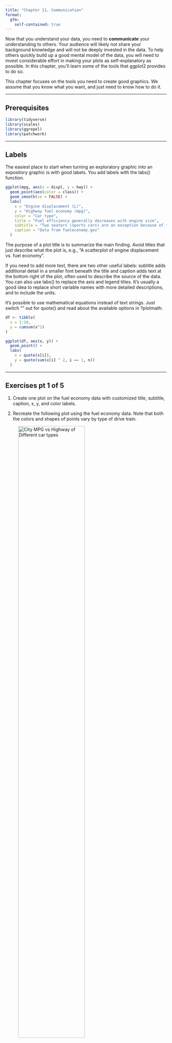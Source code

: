 ```yaml
---
title: "Chapter 11, Communication"
format:
  gfm: 
    self-contained: true
---
```


Now that you understand your data, you need to **communicate** your understanding to others.
Your audience will likely not share your background knowledge and will not be deeply invested in the data.
To help others quickly build up a good mental model of the data, you will need to invest considerable effort in making your plots as self-explanatory as possible.
In this chapter, you’ll learn some of the tools that ggplot2 provides to do so.

This chapter focuses on the tools you need to create good graphics.
We assume that you know what you want, and just need to know how to do it.

------------------------------------------------------------------------

## Prerequisites

```r
library(tidyverse)
library(scales)
library(ggrepel)
library(patchwork)
```

------------------------------------------------------------------------

## Labels

The easiest place to start when turning an exploratory graphic into an expository graphic is with good labels.
You add labels with the labs() function.
```r
ggplot(mpg, aes(x = displ, y = hwy)) +
  geom_point(aes(color = class)) +
  geom_smooth(se = FALSE) +
  labs(
    x = "Engine displacement (L)",
    y = "Highway fuel economy (mpg)",
    color = "Car type",
    title = "Fuel efficiency generally decreases with engine size",
    subtitle = "Two seaters (sports cars) are an exception because of their light weight",
    caption = "Data from fueleconomy.gov"
  )
```

The purpose of a plot title is to summarize the main finding.
Avoid titles that just describe what the plot is, e.g., “A scatterplot of engine displacement vs. fuel economy”.

If you need to add more text, there are two other useful labels: subtitle adds additional detail in a smaller font beneath the title and caption adds text at the bottom right of the plot, often used to describe the source of the data.
You can also use labs() to replace the axis and legend titles.
It’s usually a good idea to replace short variable names with more detailed descriptions, and to include the units.

It’s possible to use mathematical equations instead of text strings.
Just switch "" out for quote() and read about the available options in ?plotmath:
```r
df <- tibble(
  x = 1:10,
  y = cumsum(x^2)
)

ggplot(df, aes(x, y)) +
  geom_point() +
  labs(
    x = quote(x[i]),
    y = quote(sum(x[i] ^ 2, i == 1, n))
  )
```

------------------------------------------------------------------------

## Exercises pt 1 of 5

1. Create one plot on the fuel economy data with customized title, subtitle, caption, x, y, and color labels.

2. Recreate the following plot using the fuel economy data.
Note that both the colors and shapes of points vary by type of drive train.

![City MPG vs Highway of Different car types](Images/Ch11_Exercises_pt1_Q2.png){#fig-cars width=70% fig-alt="Scatterplot showing positive correlation between city miles per gallon vs highway miles per gallon, across 3 types of vehicles" fig-align="center" .border}

3. Take an exploratory graphic that you’ve created in the last month, and add informative titles to make it easier for others to understand.

------------------------------------------------------------------------

## Annotations

It is often useful to label individual observations or groups of observations.
The first tool you have at your disposal is geom_text().
geom_text() is similar to geom_point(), but it has an additional aesthetic: label.
This makes it possible to add textual labels to your plots.

There are two possible sources of labels.
First, you might have a tibble that provides labels.
In the following plot we pull out the cars with the highest engine size in each drive type and save their information as a new data frame called label_info.
```r
label_info <- mpg |>
  group_by(drv) |>
  arrange(desc(displ)) |>
  slice_head(n = 1) |>
  mutate(
    drive_type = case_when(
      drv == "f" ~ "front-wheel drive",
      drv == "r" ~ "rear-wheel drive",
      drv == "4" ~ "4-wheel drive"
    )
  ) |>
  select(displ, hwy, drv, drive_type)

label_info
```

Then, we use this new data frame to directly label the three groups to replace the legend with labels placed directly on the plot.
Using the fontface and size arguments we can customize the look of the text labels.
They’re larger than the rest of the text on the plot and bolded.
(theme(legend.position = "none") turns all the legends off — we’ll talk about it more shortly.)
```r
ggplot(mpg, aes(x = displ, y = hwy, color = drv)) +
  geom_point(alpha = 0.3) +
  geom_smooth(se = FALSE) +
  geom_text(
    data = label_info, 
    aes(x = displ, y = hwy, label = drive_type),
    fontface = "bold", size = 5, hjust = "right", vjust = "bottom"
  ) +
  theme(legend.position = "none")
```

Note the use of hjust (horizontal justification) and vjust (vertical justification) to control the alignment of the label.

However the annotated plot we made above is hard to read because the labels overlap with each other, and with the points.
We can use the geom_label_repel() function from the ggrepel package to address both of these issues.
This useful package will automatically adjust labels so that they don’t overlap:
```r
ggplot(mpg, aes(x = displ, y = hwy, color = drv)) +
  geom_point(alpha = 0.3) +
  geom_smooth(se = FALSE) +
  geom_label_repel(
    data = label_info, 
    aes(x = displ, y = hwy, label = drive_type),
    fontface = "bold", size = 5, nudge_y = 2
  ) +
  theme(legend.position = "none")
```

You can also use the same idea to highlight certain points on a plot with geom_text_repel() from the ggrepel package.
Note another handy technique used here: we added a second layer of large, hollow points to further highlight the labelled points.
```r
#| eval: false
potential_outliers <- mpg |>
  filter(hwy > 40 | (hwy > 20 & displ > 5))
  
ggplot(mpg, aes(x = displ, y = hwy)) +
  geom_point() +
  geom_text_repel(data = potential_outliers, aes(label = model)) +
  geom_point(data = potential_outliers, color = "red") +
  geom_point(
    data = potential_outliers,
    color = "red", size = 3, shape = "circle open"
  )
```

Remember, in addition to geom_text() and geom_label(), you have many other geoms in ggplot2 available to help annotate your plot.
A couple ideas:

- Use geom_hline() and geom_vline() to add reference lines.
We often make them thick (linewidth = 2) and white (color = white), and draw them underneath the primary data layer.

- Use geom_rect() to draw a rectangle around points of interest.
The boundaries of the rectangle are defined by aesthetics xmin, xmax, ymin, ymax.

- Use geom_segment() with the arrow argument to draw attention to a point with an arrow.
Use aesthetics x and y to define the starting location, and xend and yend to define the end location.

Another handy function for adding annotations to plots is annotate().
As a rule of thumb, geoms are generally useful for highlighting a subset of the data while annotate() is useful for adding one or few annotation elements to a plot.

To demonstrate using annotate(), let’s create some text to add to our plot.
The text is a bit long, so we’ll use stringr::str_wrap() to automatically add line breaks to it given the number of characters you want per line:
```r
trend_text <- "Larger engine sizes tend to have lower fuel economy." |>
  str_wrap(width = 30)
trend_text
```

Then, we add two layers of annotation: one with a label geom and the other with a segment geom.
The x and y aesthetics in both define where the annotation should start, and the xend and yend aesthetics in the segment annotation define the end location of the segment.
Note also that the segment is styled as an arrow.
```r
ggplot(mpg, aes(x = displ, y = hwy)) +
  geom_point() +
  annotate(
    geom = "label", x = 3.5, y = 38,
    label = trend_text,
    hjust = "left", color = "red"
  ) +
  annotate(
    geom = "segment",
    x = 3, y = 35, xend = 5, yend = 25, color = "red",
    arrow = arrow(type = "closed")
  )
```

------------------------------------------------------------------------

## Exercises pt 2 of 5

1. Use geom_text() with infinite positions to place text at the four corners of the plot.

2. Use annotate() to add a point geom in the middle of your last plot without having to create a tibble.
Customize the shape, size, or color of the point.

3. How do labels with geom_text() interact with faceting?
How can you add a label to a single facet?
How can you put a different label in each facet?
(Hint: Think about the dataset that is being passed to geom_text().)

4. What arguments to geom_label() control the appearance of the background box?

5. What are the four arguments to arrow()?
How do they work?
Create a series of plots that demonstrate the most important options.

------------------------------------------------------------------------

## Default Scales

Normally, ggplot2 automatically adds scales for you.
For example, when you type:
```r
ggplot(mpg, aes(x = displ, y = hwy)) +
  geom_point(aes(color = class))
```

ggplot2 automatically adds default scales behind the scenes:
```r
ggplot(mpg, aes(x = displ, y = hwy)) +
  geom_point(aes(color = class)) +
  scale_x_continuous() +
  scale_y_continuous() +
  scale_color_discrete()
```

Note the naming scheme for scales: scale_ followed by the name of the aesthetic, then _, then the name of the scale.
The default scales are named according to the type of variable they align with: continuous, discrete, datetime, or date.
scale_x_continuous() puts the numeric values from displ on a continuous number line on the x-axis, scale_color_discrete() chooses colors for each of the class of car, etc.
There are lots of non-default scales which you’ll learn about below.

The default scales have been carefully chosen to do a good job for a wide range of inputs.
Nevertheless, you might want to override the defaults for two reasons:

- You might want to tweak some of the parameters of the default scale.
This allows you to do things like *change the breaks on the axes*, or the key labels on the legend.

- You might want to replace the scale altogether, and *use a completely different algorithm*.
Often you can do better than the default because you know more about the data.

------------------------------------------------------------------------

## Axis Ticks and Legend Keys

There are two primary arguments that affect the appearance of the **ticks** on the axes and the **keys** on the legend: breaks and labels.
**Breaks** controls the position of the ticks, or the values associated with the keys.
Labels controls the text label associated with each tick/key.
The most common use of breaks is to override the default choice:
```r
ggplot(mpg, aes(x = displ, y = hwy, color = drv)) +
  geom_point() +
  scale_y_continuous(breaks = seq(15, 40, by = 5)) 
```

You can use labels in the same way (a character vector the same length as breaks), but you can also set it to NULL to suppress the labels altogether.
This can be useful for maps, or for publishing plots where you can’t share the absolute numbers.
You can also use breaks and labels to control the appearance of legends.
For discrete scales for categorical variables, labels can be a named list of the existing level names and the desired labels for them.
```r
ggplot(mpg, aes(x = displ, y = hwy, color = drv)) +
  geom_point() +
  scale_x_continuous(labels = NULL) +
  scale_y_continuous(labels = NULL) +
  scale_color_discrete(labels = c("4" = "4-wheel", "f" = "front", "r" = "rear"))
```

The labels argument coupled with labelling functions from the scales package is also useful for formatting numbers as currency, percent, etc.
The plot on the *left* shows default labelling with label_dollar(), which adds a dollar sign as well as a thousand separator comma.
The plot on the *right* adds further customization by dividing dollar values by 1,000 and adding a suffix “K” (for “thousands”) as well as adding custom breaks.
Note that breaks is in the original scale of the data.
```r
ggplot(diamonds, aes(x = price, y = cut)) +
  geom_boxplot(alpha = 0.05) +
  scale_x_continuous(labels = label_dollar())

ggplot(diamonds, aes(x = price, y = cut)) +
  geom_boxplot(alpha = 0.05) +
  scale_x_continuous(
    labels = label_dollar(scale = 1/1000, suffix = "K"), 
    breaks = seq(1000, 19000, by = 6000)
  )
```

Another handy label function is label_percent():
```r
ggplot(diamonds, aes(x = cut, fill = clarity)) +
  geom_bar(position = "fill") +
  scale_y_continuous(name = "Percentage", labels = label_percent())
```

Another use of breaks is when you have relatively few data points and want to highlight exactly where the observations occur.
For example, take this plot that shows when each US president started and ended their term.
```r
presidential |>
  mutate(id = 33 + row_number()) |>
  ggplot(aes(x = start, y = id)) +
  geom_point() +
  geom_segment(aes(xend = end, yend = id)) +
  scale_x_date(name = NULL, breaks = presidential$start, date_labels = "'%y")
```

Note that for the breaks argument we pulled out the start variable as a vector with presidential$start because we can’t do an aesthetic mapping for this argument.
Also note that the specification of breaks and labels for date and datetime scales is a little different:

- date_labels takes a format specification, in the same form as parse_datetime().

- date_breaks (not shown here), takes a string like “2 days” or “1 month”.

------------------------------------------------------------------------

## Legend Layout

To control the overall *position* of the legend, you need to use a theme() setting.
We’ll come back to *themes* at the end of the chapter, but in brief, they control the non-data parts of the plot.
The theme setting legend.position controls where the legend is drawn:
```r
base <- ggplot(mpg, aes(x = displ, y = hwy)) +
  geom_point(aes(color = class))

base + theme(legend.position = "right") # the default
base + theme(legend.position = "left")
base + 
  theme(legend.position = "top") +
  guides(color = guide_legend(nrow = 3))
base + 
  theme(legend.position = "bottom") +
  guides(color = guide_legend(nrow = 3))
```

If your plot is short and wide, place the legend at the top or bottom, and if it’s tall and narrow, place the legend at the left or right.
You can also use legend.position = "none" to suppress the display of the legend altogether.

To control the display of individual legends, use guides() along with guide_legend() or guide_colorbar().
The following example shows two important settings: controlling the number of rows the legend uses with nrow, and overriding one of the aesthetics to make the points bigger.
This is particularly useful if you have used a low alpha to display many points on a plot.
```r
ggplot(mpg, aes(x = displ, y = hwy)) +
  geom_point(aes(color = class)) +
  geom_smooth(se = FALSE) +
  theme(legend.position = "bottom") +
  guides(color = guide_legend(nrow = 2, override.aes = list(size = 4)))
```

------------------------------------------------------------------------

## Replacing a Scale

There are two types of scales you’re mostly likely to want to switch out: continuous position scales and color scales.

It’s very useful to plot transformations of your variable.
For example, it’s easier to see the precise relationship between carat and price if we log transform them:
```r
ggplot(diamonds, aes(x = carat, y = price)) +
  geom_bin2d()

ggplot(diamonds, aes(x = log10(carat), y = log10(price))) +
  geom_bin2d()
```

However, the disadvantage of this transformation is that the axes are now labelled with the transformed values, making it hard to interpret the plot.
Instead of doing the transformation in the aesthetic mapping, we can instead do it with the scale.
```r
ggplot(diamonds, aes(x = carat, y = price)) +
  geom_bin2d() + 
  scale_x_log10() + 
  scale_y_log10()
```

Another scale that is frequently customized is color.
The default categorical scale picks colors that are evenly spaced around the color wheel.
Useful alternatives are the ColorBrewer scales which have been hand tuned to work better for people with common types of color blindness.
```r
ggplot(mpg, aes(x = displ, y = hwy)) +
  geom_point(aes(color = drv))

ggplot(mpg, aes(x = displ, y = hwy)) +
  geom_point(aes(color = drv)) +
  scale_color_brewer(palette = "Set1")
```

Don’t forget simpler techniques for improving accessibility.
If there are just a few colors, you can add a redundant shape mapping.
This will also help ensure your plot is interpretable in black and white.
```r
ggplot(mpg, aes(x = displ, y = hwy)) +
  geom_point(aes(color = drv, shape = drv)) +
  scale_color_brewer(palette = "Set1")
```

When you have a predefined mapping between values and colors, use scale_color_manual().
For example, if we map presidential party to color, we want to use the standard mapping of red for Republicans and blue for Democrats.
One approach for assigning these colors is using hex color codes:
```r
presidential |>
  mutate(id = 33 + row_number()) |>
  ggplot(aes(x = start, y = id, color = party)) +
  geom_point() +
  geom_segment(aes(xend = end, yend = id)) +
  scale_color_manual(values = c(Republican = "#E81B23", Democratic = "#00AEF3"))
```

For continuous color, you can use the built-in scale_color_gradient() or scale_fill_gradient().
If you have a diverging scale, you can use scale_color_gradient2().
That allows you to give, for example, positive and negative values different colors.
That’s sometimes also useful if you want to distinguish points *above or below the mean*.

Another option is to use the viridis color scales.
The designers, Nathaniel Smith and Stéfan van der Walt, carefully tailored continuous color schemes that are perceptible to people with various forms of color blindness as well as perceptually uniform in both color and black and white.
These scales are available as **continuous (c)**, **discrete (d)**, and **binned (b)** palettes in ggplot2.
```r
#| eval: false
df <- tibble(
  x = rnorm(10000),
  y = rnorm(10000)
)

#| eval: true
ggplot(df, aes(x, y)) +
  geom_hex() +
  coord_fixed() +
  labs(title = "Default, continuous", x = NULL, y = NULL)

ggplot(df, aes(x, y)) +
  geom_hex() +
  coord_fixed() +
  scale_fill_viridis_c() +
  labs(title = "Viridis, continuous", x = NULL, y = NULL)

ggplot(df, aes(x, y)) +
  geom_hex() +
  coord_fixed() +
  scale_fill_viridis_b() +
  labs(title = "Viridis, binned", x = NULL, y = NULL)
```

------------------------------------------------------------------------

## Zooming

There are three ways to control the plot limits:

1. Adjusting what data are plotted.
2. Setting the limits in each scale.
3. Setting xlim and ylim in coord_cartesian().

We’ll demonstrate these options in a series of plots.
The plot on the left shows the relationship between engine size and fuel efficiency, colored by type of drive train.
The plot on the right shows the same variables, but subsets the data that are plotted.
```r
ggplot(mpg, aes(x = displ, y = hwy)) +
  geom_point(aes(color = drv)) +
  geom_smooth()

mpg |>
  filter(displ >= 5 & displ <= 6 & hwy >= 10 & hwy <= 25) |>
  ggplot(aes(x = displ, y = hwy)) +
  geom_point(aes(color = drv)) +
  geom_smooth()
```

Let’s compare these to the two plots below where the plot on the left sets the limits on individual scales and the plot on the right sets them in coord_cartesian().
We can see that reducing the limits is *equivalent* to subsetting the data.
Therefore, to zoom in on a region of the plot, it’s generally best to use coord_cartesian().
```r
ggplot(mpg, aes(x = displ, y = hwy)) +
  geom_point(aes(color = drv)) +
  geom_smooth() +
  scale_x_continuous(limits = c(5, 6)) +
  scale_y_continuous(limits = c(10, 25))

ggplot(mpg, aes(x = displ, y = hwy)) +
  geom_point(aes(color = drv)) +
  geom_smooth() +
  coord_cartesian(xlim = c(5, 6), ylim = c(10, 25))
```

Setting the limits on individual scales is generally more useful if you want to expand the limits, e.g., to match scales across different plots.
For example, if we extract two classes of cars and plot them separately, it’s difficult to compare the plots because all three scales (the x-axis, the y-axis, and the color aesthetic) have different ranges.
```r
#| eval: false
suv <- mpg |> filter(class == "suv")
compact <- mpg |> filter(class == "compact")

#| eval: true
ggplot(suv, aes(x = displ, y = hwy, color = drv)) +
  geom_point()

ggplot(compact, aes(x = displ, y = hwy, color = drv)) +
  geom_point()
```

One way to overcome this problem is to *share scales* across multiple plots, training the scales with the limits of the full data.
```r
#| eval: false
x_scale <- scale_x_continuous(limits = range(mpg$displ))
y_scale <- scale_y_continuous(limits = range(mpg$hwy))
col_scale <- scale_color_discrete(limits = unique(mpg$drv))

#| eval: true
ggplot(suv, aes(x = displ, y = hwy, color = drv)) +
  geom_point() +
  x_scale +
  y_scale +
  col_scale

ggplot(compact, aes(x = displ, y = hwy, color = drv)) +
  geom_point() +
  x_scale +
  y_scale +
  col_scale
```

------------------------------------------------------------------------

## Exercises pt 3 of 5

1. Why doesn’t the following code override the default scale?
```r
#| eval: false
df <- tibble(
  x = rnorm(10000),
  y = rnorm(10000)
)

ggplot(df, aes(x, y)) +
  geom_hex() +
  scale_color_gradient(low = "white", high = "red") +
  coord_fixed()
```

2. What is the first argument to every scale?
How does it compare to labs()?

3. Change the display of the presidential terms by:
  a. Combining the two variants that customize colors and x axis breaks.
  b. Improving the display of the y axis.
  c. Labelling each term with the name of the president.
  d. Adding informative plot labels.
  e. Placing breaks every 4 years (this is trickier than it seems!).

4. First, create the following plot.
Then, modify the code using override.aes to make the legend easier to see.
```r
ggplot(diamonds, aes(x = carat, y = price)) +
  geom_point(aes(color = cut), alpha = 1/20)
```

------------------------------------------------------------------------

## Themes

You can customize the non-data elements of your plot with a theme:
```r
ggplot(mpg, aes(x = displ, y = hwy)) +
  geom_point(aes(color = class)) +
  geom_smooth(se = FALSE) +
  theme_bw()
```

Many more are included in add-on packages like ggthemes (https://jrnold.github.io/ggthemes), by Jeffrey Arnold.
You can also **create your own themes**, if you are trying to match a particular corporate or journal style.

There are many other aspects of the legend that can be customized with theme().
For example, in the plot below we change the direction of the legend as well as put a black border around it.
Note that customization of the legend box and plot title elements of the theme are done with element_*() functions.
These functions specify the styling of non-data components, e.g., the title text is bolded in the face argument of element_text() and the legend border color is defined in the color argument of element_rect().
The theme elements that control the position of the title and the caption are plot.title.position and plot.caption.position, respectively.
In the following plot these are set to "plot" to indicate these elements are aligned to the entire plot area, instead of the plot panel (the default).
A few other helpful theme() components are used to change the placement for format of the title and caption text.
```r
ggplot(mpg, aes(x = displ, y = hwy, color = drv)) +
  geom_point() +
  labs(
    title = "Larger engine sizes tend to have lower fuel economy",
    caption = "Source: https://fueleconomy.gov."
  ) +
  theme(
    legend.position = c(0.6, 0.7),
    legend.direction = "horizontal",
    legend.box.background = element_rect(color = "black"),
    plot.title = element_text(face = "bold"),
    plot.title.position = "plot",
    plot.caption.position = "plot",
    plot.caption = element_text(hjust = 0)
  )
```

------------------------------------------------------------------------

## Exercises pt 4 of 5

1. Pick a theme offered by the ggthemes package and apply it to the last plot you made.

2. Make the axis labels of your plot blue and bolded.

------------------------------------------------------------------------

## Layout

What if you have multiple plots you want to lay out in a certain way?
The patchwork package allows you to combine separate plots into the same graphic.
We loaded this package earlier in the chapter.

To place two plots next to each other, you can simply add them to each other.
Note that you first need to create the plots and save them as objects (in the following example they’re called p1 and p2).
Then, you place them next to each other with +.
```r
p1 <- ggplot(mpg, aes(x = displ, y = hwy)) + 
  geom_point() + 
  labs(title = "Plot 1")
p2 <- ggplot(mpg, aes(x = drv, y = hwy)) + 
  geom_boxplot() + 
  labs(title = "Plot 2")
p1 + p2
```

You can also create complex plot layouts with patchwork.
In the following, | places the p1 and p3 next to each other and / moves p2 to the next line.
```r
p3 <- ggplot(mpg, aes(x = cty, y = hwy)) + 
  geom_point() + 
  labs(title = "Plot 3")
(p1 | p3) / p2
```

Additionally, patchwork allows you to collect legends from multiple plots into one common legend, customize the placement of the legend as well as dimensions of the plots, and add a common title, subtitle, caption, etc. to your plots.

Below we create 5 plots.
We have turned off the legends on the box plots and the scatterplot and collected the legends for the density plots at the top of the plot with & theme(legend.position = "top").
Note the use of the & operator here instead of the usual +.
This is because we’re modifying the theme for the patchwork plot as opposed to the individual ggplots.
The legend is placed on top, inside the guide_area().
Finally, we have also customized the heights of the various components of our patchwork – the guide has a height of 1, the box plots 3, density plots 2, and the faceted scatterplot 4.
Patchwork divides up the area you have allotted for your plot using this scale and places the components accordingly.
```r
p1 <- ggplot(mpg, aes(x = drv, y = cty, color = drv)) + 
  geom_boxplot(show.legend = FALSE) + 
  labs(title = "Plot 1")

p2 <- ggplot(mpg, aes(x = drv, y = hwy, color = drv)) + 
  geom_boxplot(show.legend = FALSE) + 
  labs(title = "Plot 2")

p3 <- ggplot(mpg, aes(x = cty, color = drv, fill = drv)) + 
  geom_density(alpha = 0.5) + 
  labs(title = "Plot 3")

p4 <- ggplot(mpg, aes(x = hwy, color = drv, fill = drv)) + 
  geom_density(alpha = 0.5) + 
  labs(title = "Plot 4")

p5 <- ggplot(mpg, aes(x = cty, y = hwy, color = drv)) + 
  geom_point(show.legend = FALSE) + 
  facet_wrap(~drv) +
  labs(title = "Plot 5")

(guide_area() / (p1 + p2) / (p3 + p4) / p5) +
  plot_annotation(
    title = "City and highway mileage for cars with different drive trains",
    caption = "Source: https://fueleconomy.gov."
  ) +
  plot_layout(
    guides = "collect",
    heights = c(1, 3, 2, 4)
    ) &
  theme(legend.position = "top")
```

------------------------------------------------------------------------

## Exercises pt 5 of 5

1. What happens if you omit the parentheses in the following plot layout.
Can you explain why this happens?
```r
p1 <- ggplot(mpg, aes(x = displ, y = hwy)) + 
  geom_point() + 
  labs(title = "Plot 1")
p2 <- ggplot(mpg, aes(x = drv, y = hwy)) + 
  geom_boxplot() + 
  labs(title = "Plot 2")
p3 <- ggplot(mpg, aes(x = cty, y = hwy)) + 
  geom_point() + 
  labs(title = "Plot 3")

(p1 | p2) / p3
```

2. Using the three plots from the previous exercise, recreate the following patchwork.

![Chapter 11 Exercise pt 5 #2: Three plots of mpg dataset](Images/Ch11_Exercise_pt5_Q2.png){#fig-cars width=55% fig-alt="Three plots, 2 scatterplots, 1 with negative correlation between car type and fuel efficiency, 1 with positive correlation between city and highway fuel efficiency. Finally, 1 last boxplot shows 3 types of vehicles' fuel efficiency." fig-align="center" .border}

For the next 8 chapters (12-19) you’ll learn about the most important types of variables that you’ll encounter inside a data frame and learn the tools you can use to work with them.